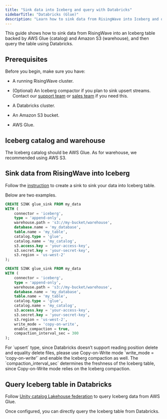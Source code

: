 ```yaml
---
title: "Sink data into Iceberg and query with Databricks"
sidebarTitle: "Databricks (Glue)"
description: "Learn how to sink data from RisingWave into Iceberg and query it using Databricks."
---
```


This guide shows how to sink data from RisingWave into an Iceberg table backed by AWS Glue (catalog) and Amazon S3 (warehouse), and then query the table using Databricks.

## Prerequisites

Before you begin, make sure you have:

- A running RisingWave cluster.

- (Optional) An Iceberg compactor if you plan to sink upsert streams. Contact our [support team](mailto:cloud-support@risingwave-labs.com) or [sales team](mailto:sales@risingwave-labs.com) if you need this.

- A Databricks cluster.

- An Amazon S3 bucket.

- AWS Glue.

## Iceberg catalog and warehouse

The Iceberg catalog should be AWS Glue. As for warehouse, we recommended using AWS S3.

## Sink data from RisingWave into Iceberg

Follow the [instruction](/iceberg/deliver-to-iceberg#use-with-different-storage-backends) to create a sink to sink your data into Iceberg table.

Below are two examples.

```sql Glue + S3 (append-only)
CREATE SINK glue_sink FROM my_data
WITH (
    connector = 'iceberg',
    type = 'append-only',
    warehouse.path = 's3://my-bucket/warehouse',
    database.name = 'my_database',
    table.name = 'my_table',
    catalog.type = 'glue',
    catalog.name = 'my_catalog',
    s3.access.key = 'your-access-key',
    s3.secret.key = 'your-secret-key',
    s3.region = 'us-west-2'
);
```

```sql Glue + S3 (upsert)
CREATE SINK glue_sink FROM my_data
WITH (
    connector = 'iceberg',
    type = 'append-only',
    warehouse.path = 's3://my-bucket/warehouse',
    database.name = 'my_database',
    table.name = 'my_table',
    catalog.type = 'glue',
    catalog.name = 'my_catalog',
    s3.access.key = 'your-access-key',
    s3.secret.key = 'your-secret-key',
    s3.region = 'us-west-2',
    write_mode = 'copy-on-write',
    enable_compaction = true,
    compaction_interval_sec = 300
);
```

<Note>
For `upsert` type, since Databricks doesn’t support reading position delete and equality delete files, please use Copy-on-Write mode `write_mode = 'copy-on-write'` and enable the Iceberg compaction as well. The `compaction_interval_sec` determines the freshness of the Iceberg table, since Copy-on-Write mode relies on the Iceberg compaction.
</Note>

## Query Iceberg table in Databricks

Follow [Unity catalog Lakehouse federation](https://docs.databricks.com/aws/en/query-federation/hms-federation-glue) to query Iceberg data from AWS Glue.

Once configured, you can directly query the Iceberg table from Databricks.